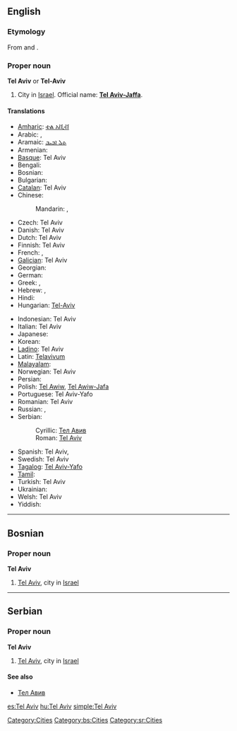 ==English==

===Etymology===
From {{etyl|he}} {{term|תל|tr=tel|lang=he||hill}} and {{term|אביב|tr=aviv|lang=he||spring (season)}}.

===Proper noun===
{{wikipedia}}
'''Tel Aviv''' or '''Tel-Aviv'''

# City in [[Israel]]. Official name: '''[[Tel Aviv-Jaffa]]'''.

====Translations====
{{trans-top|city in Israel}}
* [[Amharic]]: [[ቴል አቪቭ]]
* Arabic: {{t|ar|تل أبيب|tr=talli 'abiib|sc=Arab}},  {{t|ar|تل أبيب يافا|tr=tálli 'abiib yaafa|sc=Arab}}
* Aramaic: [[ܬܠ ܐܒܝܒ]]
* Armenian: {{t-|hy|Թել Ավիվ|tr=T'el Aviv}}
* [[Basque]]: Tel Aviv
* Bengali: {{t|bn|তেল আভিভ|sc=Beng}}
* Bosnian: {{t-|bs|Tel Aviv|m}}
* Bulgarian: {{t-|bg|Тел Авив}}
* [[Catalan]]: Tel Aviv
* Chinese:
*: Mandarin: {{t|zh|特拉維夫|sc=Hani}},  {{t|zh|特拉维夫|tr=Tèlāwéifū|sc=Hani}}
* Czech: Tel Aviv
* Danish: Tel Aviv
* Dutch: Tel Aviv
* Finnish: Tel Aviv
* French: {{t|fr|Tel Aviv|m}},  {{t|fr|Tel-Aviv-Jaffa|m}}
* [[Galician]]: Tel Aviv
* Georgian: {{t|ka|თელ-ავივი|tr=t‘el-avivi|sc=Geor}}
* German: {{t-|de|Tel Aviv-Jaffa}}
* Greek: {{t|el|Τελ Αβίβ|tr=Tel Avív|sc=Grek}},  {{t|el|Τελ Αβίβ - Γιάφα|tr=Tel Avív-Yáfa|sc=Grek}}
* Hebrew: {{t|he|תל אביב|f|tr=tel aviv|sc=Hebr}},  {{t|he|תל אביב-יפו|tr=tel aviv–yafo|sc=Hebr}}
* Hindi: {{t|hi|तेल अवीव|tr=tel avīv|sc=Deva}}
* Hungarian: [[Tel-Aviv]]
{{trans-mid}}
* Indonesian: Tel Aviv
* Italian: Tel Aviv {{f}}
* Japanese: {{t|ja|テルアビブ|tr=Teru-Abibu|sc=Jpan}}
* Korean: {{t|ko|텔아비브|tr=Tel-Abibeu|sc=Kore}}
* [[Ladino]]: Tel Aviv
* Latin: [[Telavivum]]
* [[Malayalam]]: {{t|ml|ടെല് അവീവ്|sc=Mlym}}
* Norwegian: Tel Aviv
* Persian: {{t|fa|تلآویو|sc=fa-Arab}}
* Polish: [[Tel Awiw]], [[Tel Awiw-Jafa]]
* Portuguese: Tel Aviv-Yafo
* Romanian: Tel Aviv
* Russian: {{t|ru|Тель-Авив|tr=Tel’-Avív|m}},  {{t|ru|Тель-Авив — Яффо|m|tr=Tel’-Avív - Jáffo|sc=Cyrl}}
* Serbian:
*: Cyrillic: [[Тел Авив#Serbian|Тел Авив]] {{m}}
*: Roman: [[Tel Aviv#Serbian|Tel Aviv]] {{m}}
* Spanish: Tel Aviv,  {{t|es|Tel Aviv|m}}
* Swedish: Tel Aviv
* [[Tagalog]]: [[Tel Aviv-Yafo]]
* [[Tamil]]: {{t|ta|டெல் அவீவ்|sc=Taml}}
* Turkish: Tel Aviv
* Ukrainian: {{t|uk|Тель-Авів|tr=Tel’-Avív|m}}
* Welsh: Tel Aviv
* Yiddish: {{t|yi|תל אביב|tr=tel aviv|sc=yi-Hebr}}
{{trans-bottom}}

[[Category:Cities]]

----

==Bosnian==

===Proper noun===
'''Tel Aviv''' {{m}}

# [[Tel Aviv]], city in [[Israel]]

[[Category:bs:Cities]]

----

==Serbian==

===Proper noun===
'''Tel Aviv''' {{m}}

# [[Tel Aviv]], city in [[Israel]]

====See also====
* [[Тел Авив#Serbian|Тел Авив]]

[[Category:sr:Cities]]

[[es:Tel Aviv]]
[[hu:Tel Aviv]]
[[simple:Tel Aviv]]